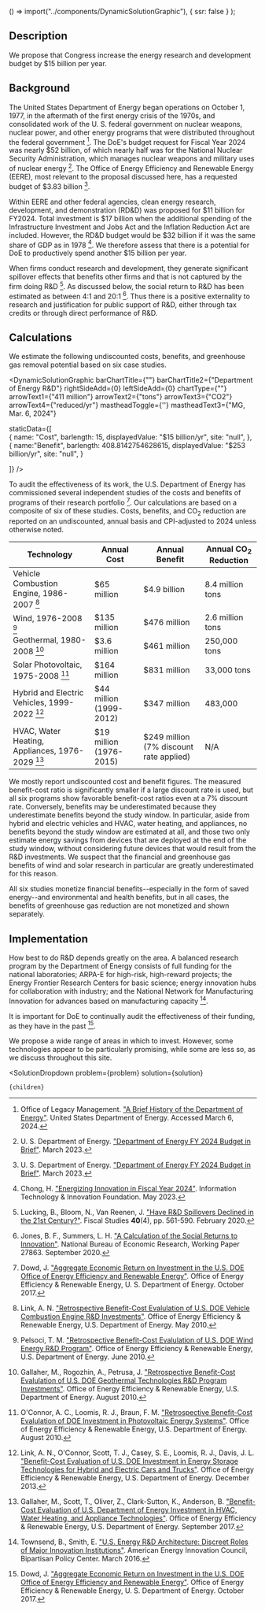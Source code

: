 
  () => import("../components/DynamicSolutionGraphic"),
  { ssr: false }
);


## Description

We propose that Congress increase the energy research and development budget by $15 billion per year.

## Background

The United States Department of Energy began operations on October 1, 1977, in the aftermath of the first energy crisis of the 1970s, and consolidated work of the U. S. federal government on nuclear weapons, nuclear power, and other energy programs that were distributed throughout the federal government [^"8"]. The DoE's budget request for Fiscal Year 2024 was nearly $52 billion, of which nearly half was for the National Nuclear Security Administration, which manages nuclear weapons and military uses of nuclear energy [^"9"]. The Office of Energy Efficiency and Renewable Energy (EERE), most relevant to the proposal discussed here, has a requested budget of $3.83 billion [^"9"].

Within EERE and other federal agencies, clean energy research, development, and demonstration (RD&D) was proposed for $11 billion for FY2024. Total investment is $17 billion when the additional spending of the Infrastructure Investment and Jobs Act and the Inflation Reduction Act are included. However, the RD&D budget would be $32 billion if it was the same share of GDP as in 1978 [^"10"]. We therefore assess that there is a potential for DoE to productively spend another $15 billion per year.

When firms conduct research and development, they generate significant spillover effects that benefits other firms and that is not captured by the firm doing R&D [^"11"]. As discussed below, the social return to R&D has been estimated as between 4:1 and 20:1 [^"13"]. Thus there is a positive externality to research and justification for public support of R&D, either through tax credits or through direct performance of R&D.

## Calculations

We estimate the following undiscounted costs, benefits, and greenhouse gas removal potential based on six case studies.

<DynamicSolutionGraphic
  barChartTitle={""}
  barChartTitle2={"Department of Energy R&D"}
  rightSideAdd={0}
  leftSideAdd={0}
  chartType={""}
  arrowText1={"411 million"}
  arrowText2={"tons"}
  arrowText3={"CO2"}
  arrowText4={"reduced/yr"}
  mastheadToggle={''}
  mastheadText3={"MG, Mar. 6, 2024"}
  
  
  staticData={[   
    {
      name: "Cost",
      barlength: 15,
      displayedValue: "$15 billion/yr",
      site: "null",
    },   
	{
	  name:"Benefit",
      barlength: 408.8142754628615,
      displayedValue: "$253 billion/yr",
      site: "null",
	}
        
  ]}
/>

To audit the effectiveness of its work, the U.S. Department of Energy has commissioned several independent studies of the costs and benefits of programs of their research portfolio [^"1"]. Our calculations are based on a composite of six of these studies. Costs, benefits, and CO<sub>2</sub> reduction are reported on an undiscounted, annual basis and CPI-adjusted to 2024 unless otherwise noted.

| Technology | Annual Cost | Annual Benefit | Annual CO<sub>2</sub> Reduction |
| --- | --- | --- | --- |
| Vehicle Combustion Engine, 1986-2007 [^"2"] | $65 million | $4.9 billion | 8.4 million tons |
| Wind, 1976-2008 [^"3"] | $135 million | $476 million | 2.6 million tons |
| Geothermal, 1980-2008 [^"4"] | $3.6 million | $461 million | 250,000 tons |
| Solar Photovoltaic, 1975-2008 [^"5"] | $164 million | $831 million | 33,000 tons |
| Hybrid and Electric Vehicles, 1999-2022 [^"6"] | $44 million (1999-2012) | $347 million | 483,000 |
| HVAC, Water Heating, Appliances, 1976-2029 [^"7"] | $19 million (1976-2015) | $249 million (7% discount rate applied) | N/A |

We mostly report undiscounted cost and benefit figures. The measured benefit-cost ratio is significantly smaller if a large discount rate is used, but all six programs show favorable benefit-cost ratios even at a 7% discount rate. Conversely, benefits may be underestimated because they underestimate benefits beyond the study window. In particular, aside from hybrid and electric vehicles and HVAC, water heating, and appliances, no benefits beyond the study window are estimated at all, and those two only estimate energy savings from devices that are deployed at the end of the study window, without considering future devices that would result from the R&D investments. We suspect that the financial and greenhouse gas benefits of wind and solar research in particular are greatly underestimated for this reason.

All six studies monetize financial benefits--especially in the form of saved energy--and environmental and health benefits, but in all cases, the benefits of greenhouse gas reduction are not monetized and shown separately.

## Implementation

How best to do R&D depends greatly on the area. A balanced research program by the Department of Energy consists of full funding for the national laboratories; ARPA-E for high-risk, high-reward projects; the Energy Frontier Research Centers for basic science; energy innovation hubs for collaboration with industry; and the National Network for Manufacturing Innovation for advances based on manufacturing capacity [^"12"].

It is important for DoE to continually audit the effectiveness of their funding, as they have in the past [^"1"].

We propose a wide range of areas in which to invest. However, some technologies appear to be particularly promising, while some are less so, as we discuss throughout this site.



[^"1"]: Dowd, J. ["Aggregate Economic Return on Investment in the U.S. DOE Office of Energy Efficiency and Renewable Energy"](https://www.energy.gov/eere/analysis/articles/aggregate-economic-return-investment-us-doe-office-energy-efficiency-and). Office of Energy Efficiency & Renewable Energy, U. S. Department of Energy. October 2017.

[^"2"]: Link, A. N. ["Retrospective Benefit-Cost Evalulation of U.S. DOE Vehicle Combustion Engine R&D Investments"](https://www.energy.gov/eere/analysis/articles/retrospective-benefit-cost-evaluation-us-doe-vehicle-combustion-engine-rd). Office of Energy Efficiency & Renewable Energy, U.S. Department of Energy. May 2010.

[^"3"]: Pelsoci, T. M. ["Retrospective Benefit-Cost Evalulation of U.S. DOE Wind Energy R&D Program"](https://www.energy.gov/eere/analysis/articles/retrospective-benefit-cost-evaluation-us-doe-wind-energy-rd-program-impact). Office of Energy Efficiency & Renewable Energy, U.S. Department of Energy. June 2010.

[^"4"]: Gallaher, M., Rogozhin, A., Petrusa, J. ["Retrospective Benefit-Cost Evalulation of U.S. DOE Geothermal Technologies R&D Program Investments"](https://www.energy.gov/eere/analysis/articles/retrospective-benefit-cost-analysis-us-does-geothermal-technologies-rd). Office of Energy Efficiency & Renewable Energy, U.S. Department of Energy. August 2010.

[^"5"]: O'Connor, A. C., Loomis, R. J., Braun, F. M. ["Retrospective Benefit-Cost Evalulation of DOE  Investment in Photovoltaic Energy Systems"](https://www.energy.gov/eere/analysis/articles/retrospective-benefit-cost-evaluation-doe-investments-photovoltaic-energy). Office of Energy Efficiency & Renewable Energy, U.S. Department of Energy. August 2010.

[^"6"]: Link, A. N., O'Connor, Scott, T. J., Casey, S. E., Loomis, R. J., Davis, J. L. ["Benefit-Cost Evaluation of U.S. DOE Investment in Energy Storage Technologies for Hybrid and Electric Cars and Trucks"](https://www.energy.gov/eere/analysis/articles/benefit-cost-evaluation-us-doe-investment-energy-storage-technologies-hybrid). Office of Energy Efficiency & Renewable Energy, U.S. Department of Energy. December 2013.

[^"7"]: Gallaher, M., Scott, T., Oliver, Z., Clark-Sutton, K., Anderson, B. ["Benefit-Cost Evaluation of U.S. Department of Energy Investment in HVAC, Water Heating, and Appliance Technologies"](https://www.energy.gov/eere/buildings/articles/benefit-cost-evaluation-us-department-energy-investment-hvac-water-heating). Office of Energy Efficiency & Renewable Energy, U.S. Department of Energy. September 2017.

[^"8"]: Office of Legacy Management. ["A Brief History of the Department of Energy"](https://www.energy.gov/lm/brief-history-department-energy). United States Department of Energy. Accessed March 6, 2024.

[^"9"]: U. S. Department of Energy. ["Department of Energy FY 2024 Budget in Brief"](https://www.energy.gov/sites/default/files/2023-03/doe-fy2024-budget-in-brief.pdf). March 2023.

[^"10"]: Chong, H. ["Energizing Innovation in Fiscal Year 2024"](https://itif.org/publications/2023/05/22/energizing-innovation-fy24/). Information Technology & Innovation Foundation. May 2023.

[^"11"]: Lucking, B., Bloom, N., Van Reenen, J. ["Have R&D Spillovers Declined in the 21st Century?"](https://onlinelibrary.wiley.com/doi/full/10.1111/1475-5890.12195). Fiscal Studies <b>40</b>(4), pp. 561-590. February 2020.

[^"12"]: Townsend, B., Smith, E. ["U.S. Energy R&D Architecture: Discreet Roles of Major Innovation Institutions"](https://www.ourenergypolicy.org/resources/u-s-energy-rd-architecture-discreet-roles-of-major-innovation-institutions/). American Energy Innovation Council, Bipartisan Policy Center. March 2016.

[^"13"]: Jones, B. F., Summers, L. H. ["A Calculation of the Social Returns to Innovation"](https://www.nber.org/papers/w27863). National Bureau of Economic Research, Working Paper 27863. September 2020.

  <SolutionDropdown 
    problem={problem} 
    solution={solution}
  >
    {children}
  </SolutionDropdown>